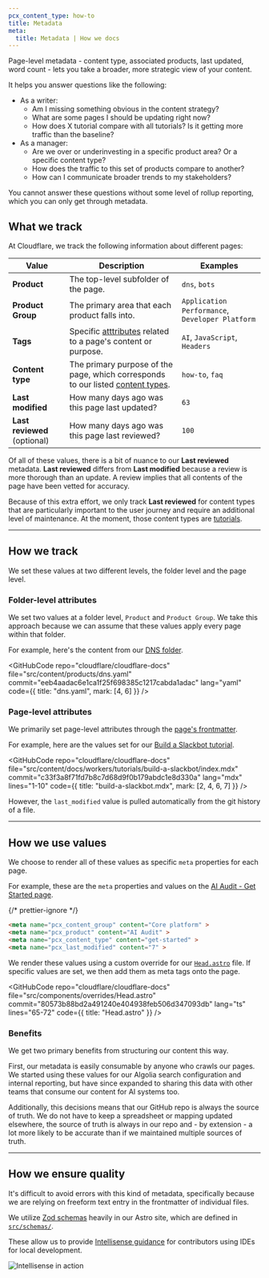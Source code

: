 ```yaml
---
pcx_content_type: how-to
title: Metadata
meta:
  title: Metadata | How we docs
---
```



Page-level metadata - content type, associated products, last updated, word count - lets you take a broader, more strategic view of your content.

It helps you answer questions like the following:

- As a writer:
  - Am I missing something obvious in the content strategy?
  - What are some pages I should be updating right now?
  - How does X tutorial compare with all tutorials? Is it getting more traffic than the baseline?
- As a manager:
  - Are we over or underinvesting in a specific product area? Or a specific content type?
  - How does the traffic to this set of products compare to another?
  - How can I communicate broader trends to my stakeholders?

You cannot answer these questions without some level of rollup reporting, which you can only get through metadata.

## What we track

At Cloudflare, we track the following information about different pages:

| Value                        | Description                                                                                                                                   | Examples                                        |
| ---------------------------- | --------------------------------------------------------------------------------------------------------------------------------------------- | ----------------------------------------------- |
| **Product**                  | The top-level subfolder of the page.                                                                                                          | `dns`, `bots`                                   |
| **Product Group**            | The primary area that each product falls into.                                                                                                | `Application Performance`, `Developer Platform` |
| **Tags**                     | Specific [atttributes](/style-guide/frontmatter/tags/) related to a page's content or purpose.                                                | `AI`, `JavaScript`, `Headers`                   |
| **Content type**             | The primary purpose of the page, which corresponds to our listed [content types](/style-guide/documentation-content-strategy/content-types/). | `how-to`, `faq`                                 |
| **Last modified**            | How many days ago was this page last updated?                                                                                                 | `63`                                            |
| **Last reviewed** (optional) | How many days ago was this page last reviewed?                                                                                                | `100`                                           |

Of all of these values, there is a bit of nuance to our **Last reviewed** metadata. **Last reviewed** differs from **Last modified** because a review is more thorough than an update. A review implies that all contents of the page have been vetted for accuracy.

Because of this extra effort, we only track **Last reviewed** for content types that are particularly important to the user journey and require an additional level of maintenance. At the moment, those content types are [tutorials](/style-guide/documentation-content-strategy/content-types/tutorial/).

---

## How we track

We set these values at two different levels, the folder level and the page level.

### Folder-level attributes

We set two values at a folder level, `Product` and `Product Group`. We take this approach because we can assume that these values apply every page within that folder.

For example, here's the content from our [DNS folder](https://github.com/cloudflare/cloudflare-docs/blob/production/src/content/products/dns.yaml).

<GitHubCode
	repo="cloudflare/cloudflare-docs"
	file="src/content/products/dns.yaml"
	commit="eeb4aadac6e1ca1f25f698385c1217cabda1adac"
	lang="yaml"
	code={{ title: "dns.yaml", mark: [4, 6] }}
/>

### Page-level attributes

We primarily set page-level attributes through the [page's frontmatter](/style-guide/frontmatter/custom-properties/).

For example, here are the values set for our [Build a Slackbot tutorial](/workers/tutorials/build-a-slackbot/).

<GitHubCode
	repo="cloudflare/cloudflare-docs"
	file="src/content/docs/workers/tutorials/build-a-slackbot/index.mdx"
	commit="c33f3a8f71fd7b8c7d68d9f0b179abdc1e8d330a"
	lang="mdx"
	lines="1-10"
	code={{ title: "build-a-slackbot.mdx", mark: [2, 4, 6, 7] }}
/>

However, the `last_modified` value is pulled automatically from the git history of a file.

---

## How we use values

We choose to render all of these values as specific `meta` properties for each page.

For example, these are the `meta` properties and values on the [AI Audit - Get Started page](/ai-audit/get-started/).

{/* prettier-ignore */}
```html title="Get Started | AI Audit"
<meta name="pcx_content_group" content="Core platform" >
<meta name="pcx_product" content="AI Audit" >
<meta name="pcx_content_type" content="get-started" >
<meta name="pcx_last_modified" content="7" >
```

We render these values using a custom override for our [`Head.astro`](https://github.com/cloudflare/cloudflare-docs/blob/production/src/components/overrides/Head.astro) file. If specific values are set, we then add them as meta tags onto the page.

<GitHubCode
	repo="cloudflare/cloudflare-docs"
	file="src/components/overrides/Head.astro"
	commit="80573b88bd2a491240e404938feb506d347093db"
	lang="ts"
	lines="65-72"
	code={{ title: "Head.astro" }}
/>

### Benefits

We get two primary benefits from structuring our content this way.

First, our metadata is easily consumable by anyone who crawls our pages. We started using these values for our Algolia search configuration and internal reporting, but have since expanded to sharing this data with other teams that consume our content for AI systems too.

Additionally, this decisions means that our GitHub repo is always the source of truth. We do not have to keep a spreadsheet or mapping updated elsewhere, the source of truth is always in our repo and - by extension - a lot more likely to be accurate than if we maintained multiple sources of truth.

---

## How we ensure quality

It's difficult to avoid errors with this kind of metadata, specifically because we are relying on freeform text entry in the frontmatter of individual files.

We utilize [Zod schemas](https://zod.dev/) heavily in our Astro site, which are defined in [`src/schemas/`](https://github.com/cloudflare/cloudflare-docs/tree/production/src/schemas).

These allow us to provide [Intellisense guidance](https://docs.astro.build/en/reference/experimental-flags/content-intellisense/) for contributors using IDEs for local development.

![Intellisense in action](~/assets/images/style-guide/how-we-docs/intellisense.png)

